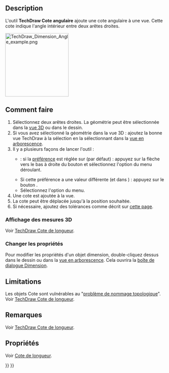 <languages/>

{{Docnav/fr
|[[TechDraw_DiameterDimension/fr|Cote de diamètre]]
|[[TechDraw_3PtAngleDimension/fr|Cote angulaire par 3 pts]]
|[[TechDraw_Workbench/fr|Atelier TechDraw]]
|IconL=TechDraw_DiameterDimension.svg
|IconR=TechDraw_3PtAngleDimension.svg
|IconC=Workbench_TechDraw.svg
}}

{{GuiCommand/fr
|Name=TechDraw AngleDimension
|Name/fr=TechDraw Cote angulaire
|MenuLocation=TechDraw → Dimensions → Insérer une cote angulaire
|Workbenches=[[TechDraw_Workbench/fr|TechDraw]]
|SeeAlso=[[TechDraw_3PtAngleDimension/fr|TechDraw Cote angulaire par 3 points]]
}}

==Description==

L'outil '''TechDraw Cote angulaire''' ajoute une cote angulaire à une vue. Cette cote indique l'angle intérieur entre deux arêtes droites.

[[Image:TechDraw_Dimension_Angle_example.png|200px]]
{{Caption|Mesure d'angle entre deux arêtes}}

<span id="Usage"></span>
==Comment faire==

# Sélectionnez deux arêtes droites. La géométrie peut être sélectionnée dans la [[3D_view/fr|vue 3D]] ou dans le dessin.
# Si vous avez sélectionné la géométrie dans la vue 3D : ajoutez la bonne vue TechDraw à la sélection en la sélectionnant dans la [[Tree_view/fr|vue en arborescence]].
# Il y a plusieurs façons de lancer l'outil :
#* {{Version/fr|1.0}} : si la [[TechDraw_Preferences/fr#Cotes|préférence]] {{MenuCommand|outils de cotation}} est réglée sur {{Value|Outil unique}} (par défaut) : appuyez sur la flèche vers le bas à droite du bouton {{Button|[[Image:TechDraw_Dimension.svg||x16px]][[Image:Toolbar_flyout_arrow.svg|x16px]]}} et sélectionnez l'option {{MenuCommand|[[Image:TechDraw_AngleDimension.svg|16px]] Insérer une cote angulaire}} du menu déroulant.
#* Si cette préférence a une valeur différente (et dans {{VersionMinus/fr|0.21}}) : appuyez sur le bouton {{Button|[[Image:TechDraw_AngleDimension.svg|16px]] [[TechDraw_AngleDimension/fr|Insérer une cote angulaire]]}}.
#* Sélectionnez l'option {{MenuCommand|TechDraw → Dimensions → [[Image:TechDraw_AngleDimension.svg|16px]] Insérer une cote angulaire}} du menu.
# Une cote est ajoutée à la vue.
# La cote peut être déplacée jusqu'à la position souhaitée.
# Si nécessaire, ajoutez des tolérances comme décrit sur [[TechDraw_Geometric_dimensioning_and_tolerancing/fr#Tolérances|cette page]].

<span id="Display_3D_measurement"></span>
===Affichage des mesures 3D===

Voir [[TechDraw_LengthDimension/fr#Affichage_des_mesures_3D|TechDraw Cote de longueur]].

<span id="Change_properties"></span>
===Changer les propriétés===

Pour modifier les propriétés d'un objet dimension, double-cliquez dessus dans le dessin ou dans la [[Tree_view/fr|vue en arborescence]]. Cela ouvrira la [[TechDraw_LengthDimension/fr#Bo.C3.AEte_de_dialogue_Dimension|boîte de dialogue Dimension]].

== Limitations ==

Les objets Cote sont vulnérables au "[[Topological_naming_problem/fr|problème de nommage topologique]]". Voir [[TechDraw_LengthDimension/fr|TechDraw Cote de longueur]].

<span id="Notes"></span>
==Remarques==

Voir [[TechDraw_LengthDimension/fr#Remarques/fr|TechDraw Cote de longueur]].

<span id="Properties"></span>
==Propriétés==

Voir [[TechDraw_LengthDimension/fr#Propri.C3.A9t.C3.A9s/fr|Cote de longueur]].


{{Docnav/fr
|[[TechDraw_DiameterDimension/fr|Cote de diamètre]]
|[[TechDraw_3PtAngleDimension/fr|Cote angulaire par 3 pts]]
|[[TechDraw_Workbench/fr|Atelier TechDraw]]
|IconL=TechDraw_DiameterDimension.svg
|IconR=TechDraw_3PtAngleDimension.svg
|IconC=Workbench_TechDraw.svg
}}

{{TechDraw Tools navi{{#translation:}}}}
{{Userdocnavi{{#translation:}}}}
